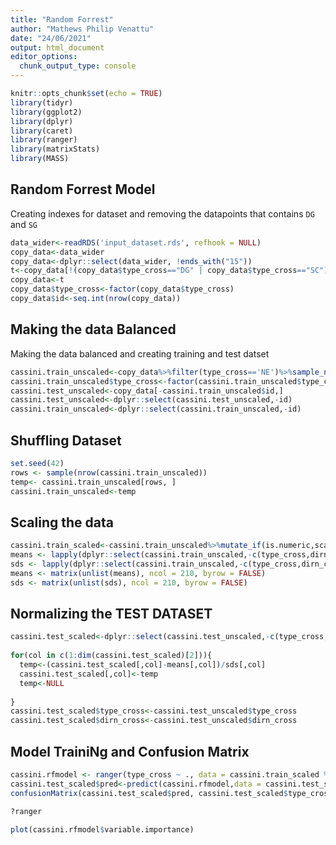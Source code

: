 ```yaml
---
title: "Random Forrest"
author: "Mathews Philip Venattu"
date: "24/06/2021"
output: html_document
editor_options: 
  chunk_output_type: console
---
```


```r
knitr::opts_chunk$set(echo = TRUE)
library(tidyr)
library(ggplot2)
library(dplyr)
library(caret)
library(ranger)
library(matrixStats)
library(MASS)
```

## Random Forrest Model

Creating indexes for dataset and removing the datapoints that contains `DG` and `SG`

```r

data_wider<-readRDS('input_dataset.rds', refhook = NULL)
copy_data<-data_wider
copy_data<-dplyr::select(data_wider, !ends_with("15"))
t<-copy_data[!(copy_data$type_cross=="DG" | copy_data$type_cross=="SC"),]
copy_data<-t
copy_data$type_cross<-factor(copy_data$type_cross)
copy_data$id<-seq.int(nrow(copy_data))
```


## Making the data Balanced

Making the data balanced and creating training and test datset

```r

cassini.train_unscaled<-copy_data%>%filter(type_cross=='NE')%>%sample_n(100)%>%rbind(copy_data%>%filter(type_cross=='BS')%>%sample_n(100))%>%rbind(copy_data%>%filter(type_cross=='MP')%>%sample_n(100))
cassini.train_unscaled$type_cross<-factor(cassini.train_unscaled$type_cross)
cassini.test_unscaled<-copy_data[-cassini.train_unscaled$id,]
cassini.test_unscaled<-dplyr::select(cassini.test_unscaled,-id)
cassini.train_unscaled<-dplyr::select(cassini.train_unscaled,-id)
```


## Shuffling Dataset

```r
set.seed(42)
rows <- sample(nrow(cassini.train_unscaled))
temp<- cassini.train_unscaled[rows, ]
cassini.train_unscaled<-temp
```


## Scaling the data

```r
cassini.train_scaled<-cassini.train_unscaled%>%mutate_if(is.numeric,scale)
means <- lapply(dplyr::select(cassini.train_unscaled,-c(type_cross,dirn_cross)), mean)
sds <- lapply(dplyr::select(cassini.train_unscaled,-c(type_cross,dirn_cross)), sd)
means <- matrix(unlist(means), ncol = 210, byrow = FALSE)
sds <- matrix(unlist(sds), ncol = 210, byrow = FALSE)
```


## Normalizing the TEST DATASET


```r

cassini.test_scaled<-dplyr::select(cassini.test_unscaled,-c(type_cross,dirn_cross))
  
for(col in c(1:dim(cassini.test_scaled)[2])){
  temp<-(cassini.test_scaled[,col]-means[,col])/sds[,col]
  cassini.test_scaled[,col]<-temp
  temp<-NULL
  
}
cassini.test_scaled$type_cross<-cassini.test_unscaled$type_cross
cassini.test_scaled$dirn_cross<-cassini.test_unscaled$dirn_cross
```

## Model TrainiNg and Confusion Matrix

```r
cassini.rfmodel <- ranger(type_cross ~ ., data = cassini.train_scaled %>% select(-"dirn_cross"), importance = 'impurity' )
cassini.test_scaled$pred<-predict(cassini.rfmodel,data = cassini.test_scaled%>% select(-"dirn_cross"))$predictions
confusionMatrix(cassini.test_scaled$pred, cassini.test_scaled$type_cross)

?ranger

plot(cassini.rfmodel$variable.importance)

```
